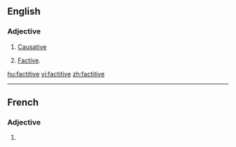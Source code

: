 ==English==
{{wikipedia}}
===Adjective===
{{en-adj|-}}
# {{linguistics|of a verb}} [[causative|Causative]]
# {{linguistics|rare|of a verb}} [[factive|Factive]].

[[hu:factitive]]
[[vi:factitive]]
[[zh:factitive]]

----
==French==

===Adjective===
{{fr-adj-form}} {{f}}

# {{form of|feminine|[[factitif]]|lang=fr}}
{{rfc-auto}}